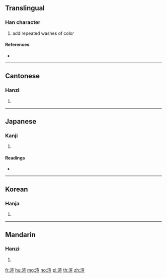 ==Translingual==

===Han character===
{{Han char|rn=85|rad=水|as=09|sn=12|four=33116|canj=EJMM}}

# add repeated washes of color

====References====
* {{Han ref|kx=0635.070|dkj=17786|dj=1042.050|hdz=31687.030|uh=6E32|ud=28210|bh=B4E8|bd=46312}}

----

==Cantonese==

===Hanzi===
{{yue-hanzi|jyut=[[hyun1]], [[syun3]]|y=hyun1, syun3}}

# {{defn|lang=yue|sort=水09}}

----

==Japanese==

===Kanji===
{{ja-kanji|grade=|rs=水09}}

# {{defn|lang=ja|sort=水09}}

====Readings====
* {{ja-readings|on=[[せん]] (sen)|kun=}}

----

==Korean==

===Hanja===
{{ko-hanja|hangeul=선|eumhun=|rv=seon|mr=sŏn|y=sen}}

# {{defn|lang=ko|sort=水09}}

----

==Mandarin==

===Hanzi===
{{cmn-hanzi|pin=[[xuàn]] ([[xuan4]])|wg=hsüan<sup>4</sup>}}

# {{defn|lang=cmn|sort=水09}}

[[fr:渲]]
[[hu:渲]]
[[mg:渲]]
[[no:渲]]
[[pl:渲]]
[[th:渲]]
[[zh:渲]]